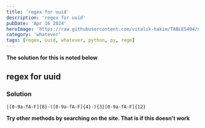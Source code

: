 ```yaml
---
title: 'regex for uuid'
description: 'regex for uuid'
pubDate: 'Apr 16 2024'
heroImage: 'https://raw.githubusercontent.com/vitalik-hakim/TABLES404/main/error_b/misc.png'
category: 'whatever'
tags: [regex, uuid, whatever, python, py, rege]
---
```


**The solution for this is noted below**

## regex for uuid

### Solution

```whatever
|[0-9a-fA-F]{8}-([0-9a-fA-F]{4}-){3}[0-9a-fA-F]{12}
```

**Try other methods by searching on the site. That is if this doesn't work**
